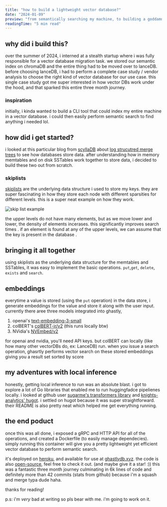 ```yaml
---
title: "how to build a lightweight vector database?"
date: "2024-01-09"
preview: "from semantically searching my machine, to building a goddamn vector database"
readingTime: "5 min read"
---
```


## why did i build this?
over the summer of 2024, i interned at a stealth startup where i was fully responsible for a vector database migration task.
we stored our semantic index on chromaDB and the entire thing had to be moved over to lanceDB.
before choosing lanceDB, i had to perform a complete case study / vendor analysis to choose the right kind of vector database
for our use case. this single case study got me super interested in how vector DBs work under the hood, and that sparked this entire three month journey.

### inspiration
initially, i kinda wanted to build a CLI tool that could index my entire machine in a vector database. i could then easily perform semantic search to find anything i needed lol.

## how did i get started?
i looked at this particular blog from [scyllaDB](https://www.scylladb.com/) about [log strucutred merge trees](https://www.scylladb.com/glossary/log-structured-merge-tree/)
to see how databases store data. after understanding how in memory memtables and on disk SSTables work together to store data, i decided to build these two out from scratch.

### skiplists
[skiplists](https://en.wikipedia.org/wiki/Skip_list) are the underlying data structure i used to store my keys. they are super fascinating in how they store each node with different
sparsities for different levels. this is a super neat example on how they work.

<div style={{ display: 'flex', justifyContent: 'center' }}>
<img src="https://igoro.com/wordpress/wp-content/uploads/2008/07/skiplist.png" alt = "skip list example"/>
</div>

the upper levels do not have many elements, but as we move lower and lower, the density of elements incerases. this significantly improves
search times
. if an element is found at any of the upper levels, we can assume that the key is present in the database
.

## bringing it all together
using skiplists as the underlying data structure for the memtables and SSTables, it was easy to implement the basic operations.
`put`,`get`, `delete`, `exists` and `search`.


## embeddings
everytime a value is stored (using the `put` operation) in the data store, i generate embeddings for the value and store it along with the user input.
currently there aree three models integrated into ghastly,

1. openai's [text-embedding-3-small](https://platform.openai.com/docs/guides/embeddings/#embedding-models)
2. colBERT's [colBERT-ir/v2](https://huggingface.co/colbert-ir/colbertv2.0) (this runs locally btw)
3. NVidia's [NVEmbed/v2](https://huggingface.co/nvidia/NV-Embed-v2)

for openai and nvidia, you'll need API keys. but colBERT can locally (like how many other vectorDBs do, ex: LanceDB) run.
when you issue a search operation, ghasrtly performs vector search on these stored embeddings giving you a result set sorted by score

## my adventures with local inference
honestly, getting local inference to run was an absolute blast. i got to explore a lot of Go libraries that enabled me to run huggingfadce pipelienes
locally. i looked at github user [sugarme's transformers library](https://github.com/sugarme/transformer) and [knights-analytics' hugot](https://github.com/knights-analytics/hugot).
i settled on hugot because it was super straightforward. their README is also pretty neat which helped me get everything running.

## the end poduct
once this was all done, i exposed a gRPC and HTTP API for all of the operations, and created a Dockerfile (to easily manage dependecies).
simply running this container will give you a pretty lightweight yet efficient vector database to perform semantic search.

it's deployed on [heroku](https://heroku.com), and available for use at [ghastlydb.xyz](https://ghastlydb.xyz).
the code is also [open-source](https://github.com/ahhcash/ghastly), feel free to check it out. (and maybe give it a star! :))
this was a fantastic three month journey culminating in 6k lines of code and definitely more than 42 commits (stats from github) because i'm a squash and merge typa dude haha.

thanks for reading!

p.s: i'm *very* bad at writing so pls bear with me. i'm going to work on it.
